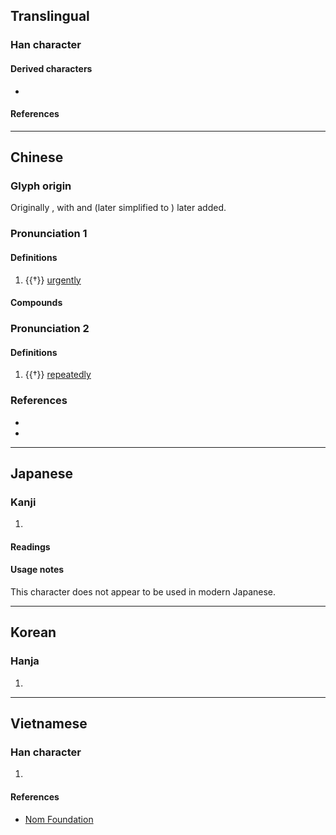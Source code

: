 {{character info/new}}
==Translingual==
{{stroke order|type=animate}}

===Han character===
{{Han char|rn=7|rad=二|as=06|sn=8|four=10104|canj=MEM|ids=⿱⿻了叹一(G),⿱⿻丂叹一(TJKV)}}

====Derived characters====
* {{l|mul|[[極]], [[殛]], [[䓧]]}}

====References====
{{Han ref|kx=0087.140|dkj=00279|dj=0184.070|hdz=10055.070|uh=4E9F}}

----

==Chinese==
{{zh-forms}}

===Glyph origin===
{{Han etym}}
Originally {{Han compound|人|二|c1=s|c2=s|ls=ic|nocap=1}}, with {{lang|zh|口}} and {{lang|zh|攴}} (later simplified to {{lang|zh|又}}) later added.

===Pronunciation 1===
{{zh-pron
|m=jí
|c=gik1
|mc=2
|oc=1,2
|cat=adv
}}

====Definitions====
{{zh-hanzi}}

# {{†}} [[urgently]]

====Compounds====
{{zh-der|亟亟|亟待|亟思|亟欲|亟需|需才孔亟|孔亟}}

===Pronunciation 2===
{{zh-pron
|m=qì
|c=kei3
|mc=1
|oc=2,1
|cat=adv
}}

====Definitions====
{{zh-hanzi}}

# {{†}} [[repeatedly]]
#: {{zh-x|愛 ^共{Gōng}-叔{shú} ^段，欲 立 之，亟{qì} 請 於 ^武 ^公，^公 弗 許。|{{w|zh:武姜|She}} loved {{w|:zh:共叔段|Gongshu Duan}} and wanted to establish him as heir. '''Time and again''' she asked this favor of {{w|zh:鄭武公|Lord Wu}}, but the lord would not grant it.|ref=Zuozhuan-D|3=CL-TW}}

===References===
* {{R:twedu|A00058}}
* {{R:yue:mfccd}}
----

==Japanese==

===Kanji===
{{ja-kanji|grade=|rs=二06}}

# {{l|en|sudden}}

====Readings====
{{ja-readings
|goon=こ, こく
|kanon=き, きょく
|kun=すみ-やか
}}

====Usage notes====
This character does not appear to be used in modern Japanese.

----

==Korean==

===Hanja===
{{ko-hanja|hangeul=[[극]], [[기]]|rv=geuk, gi|mr=kŭk, ki|y=kuk, ki}}

# {{rfdef|ko|sort=二06}}

----

==Vietnamese==

===Han character===
{{vi-readings|reading=[[cấc]], [[cức]], [[cực]]|rs=二06}}

# {{rfdef|vi|sort=二06}}

====References====
* [http://nomfoundation.org/common/nom_details.php?codepoint=4e9f Nom Foundation]

{{cln|vi|Han tu}}